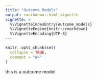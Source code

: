 ```yaml
---
title: "Outcome Models"
output: rmarkdown::html_vignette
vignette: >
  %\VignetteIndexEntry{outcome_models}
  %\VignetteEngine{knitr::rmarkdown}
  %\VignetteEncoding{UTF-8}
---
```


```r
knitr::opts_chunk$set(
  collapse = TRUE,
  comment = "#>"
)
```

this is a outcome model
